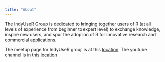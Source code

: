 ```yaml
---
title: "About"
---
```


The IndyUseR Group is dedicated to bringing together users of R (at all levels of experience from beginner to expert level) to exchange knowledge, inspire new users, and spur the adoption of R for innovative research and commercial applications.

The meetup page for IndyUseR group is at this [location](https://www.meetup.com/Indy-useR-Group/). The youtube channel is in this [location](https://www.youtube.com/channel/UCTfL12CUn2A_3Bzwbvg_xbQ/featured)
